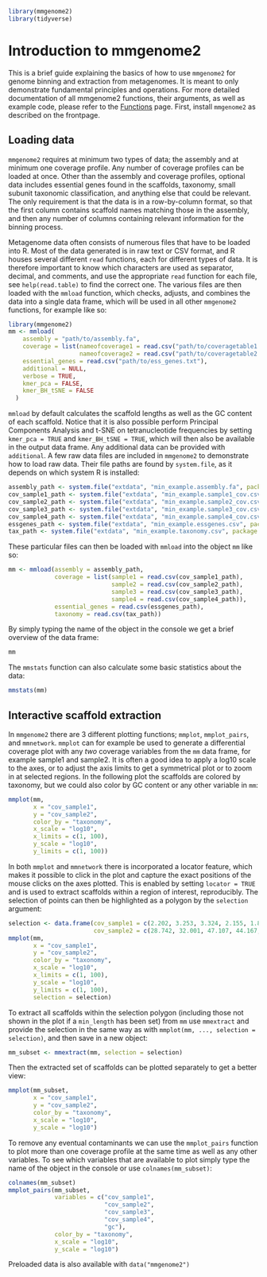 ```r
library(mmgenome2)
library(tidyverse)
```


# Introduction to mmgenome2
This is a brief guide explaining the basics of how to use `mmgenome2` for genome binning and extraction from metagenomes. It is meant to only demonstrate fundamental principles and operations. For more detailed documentation of all mmgenome2 functions, their arguments, as well as example code, please refer to the [Functions](https://madsalbertsen.github.io/mmgenome2/reference/index.html) page. First, install `mmgenome2` as described on the frontpage.

## Loading data
`mmgenome2` requires at minimum two types of data; the assembly and at minimum one coverage profile. Any number of coverage profiles can be loaded at once. Other than the assembly and coverage profiles, optional data includes essential genes found in the scaffolds, taxonomy, small subunit taxonomic classification, and anything else that could be relevant. The only requirement is that the data is in a row-by-column format, so that the first column contains scaffold names matching those in the assembly, and then any number of columns containing relevant information for the binning process. 

Metagenome data often consists of numerous files that have to be loaded into R. Most of the data generated is in raw text or CSV format, and R houses several different `read` functions, each for different types of data. It is therefore important to know which characters are used as separator, decimal, and comments, and use the appropriate `read` function for each file, see `help(read.table)` to find the correct one. The various files are then loaded with the `mmload` function, which checks, adjusts, and combines the data into a single data frame, which will be used in all other `mmgenome2` functions, for example like so:

```r
library(mmgenome2)
mm <- mmload(
    assembly = "path/to/assembly.fa",
    coverage = list(nameofcoverage1 = read.csv("path/to/coveragetable1.csv"),
                    nameofcoverage2 = read.csv("path/to/coveragetable2.csv")),
    essential_genes = read.csv("path/to/ess_genes.txt"),
    additional = NULL,
    verbose = TRUE,
    kmer_pca = FALSE,
    kmer_BH_tSNE = FALSE
  )
```

`mmload` by default calculates the scaffold lengths as well as the GC content of each scaffold. Notice that it is also possible perform Principal Components Analysis and t-SNE on tetranucleotide frequencies by setting `kmer_pca = TRUE` and `kmer_BH_tSNE = TRUE`, which will then also be available in the output data frame. Any additional data can be provided with `additional`. A few raw data files are included in `mmgenome2` to demonstrate how to load raw data. Their file paths are found by `system.file`, as it depends on which system R is installed:
```r
assembly_path <- system.file("extdata", "min_example.assembly.fa", package = "mmgenome2")
cov_sample1_path <- system.file("extdata", "min_example.sample1_cov.csv", package = "mmgenome2")
cov_sample2_path <- system.file("extdata", "min_example.sample2_cov.csv", package = "mmgenome2")
cov_sample3_path <- system.file("extdata", "min_example.sample3_cov.csv", package = "mmgenome2")
cov_sample4_path <- system.file("extdata", "min_example.sample4_cov.csv", package = "mmgenome2")
essgenes_path <- system.file("extdata", "min_example.essgenes.csv", package = "mmgenome2")
tax_path <- system.file("extdata", "min_example.taxonomy.csv", package = "mmgenome2")
```

These particular files can then be loaded with `mmload` into the object `mm` like so:
```r
mm <- mmload(assembly = assembly_path,
             coverage = list(sample1 = read.csv(cov_sample1_path),
                             sample2 = read.csv(cov_sample2_path),
                             sample3 = read.csv(cov_sample3_path),
                             sample4 = read.csv(cov_sample4_path)),
             essential_genes = read.csv(essgenes_path),
             taxonomy = read.csv(tax_path))
```

By simply typing the name of the object in the console we get a brief overview of the data frame: 
```r
mm
```

The `mmstats` function can also calculate some basic statistics about the data:
```r
mmstats(mm)
```

## Interactive scaffold extraction
In `mmgenome2` there are 3 different plotting functions; `mmplot`, `mmplot_pairs`, and `mmnetwork`. `mmplot` can for example be used to generate a differential coverage plot with any *two* coverage variables from the `mm` data frame, for example sample1 and sample2. It is often a good idea to apply a log10 scale to the axes, or to adjust the axis limits to get a symmetrical plot or to zoom in at selected regions. In the following plot the scaffolds are colored by taxonomy, but we could also color by GC content or any other variable in `mm`:
```r
mmplot(mm,
       x = "cov_sample1",
       y = "cov_sample2",
       color_by = "taxonomy",
       x_scale = "log10",
       x_limits = c(1, 100),
       y_scale = "log10",
       y_limits = c(1, 100))
```

In both `mmplot` and `mmnetwork` there is incorporated a locator feature, which makes it possible to click in the plot and capture the exact positions of the mouse clicks on the axes plotted. This is enabled by setting `locator = TRUE` and is used to extract scaffolds within a region of interest, reproducibly. The selection of points can then be highlighted as a polygon by the `selection` argument:

```r
selection <- data.frame(cov_sample1 = c(2.202, 3.253, 3.324, 2.155, 1.812), 
                        cov_sample2 = c(28.742, 32.001, 47.107, 44.167, 33.766))
mmplot(mm,
       x = "cov_sample1",
       y = "cov_sample2",
       color_by = "taxonomy",
       x_scale = "log10",
       x_limits = c(1, 100),
       y_scale = "log10",
       y_limits = c(1, 100),
       selection = selection)
```

To extract all scaffolds within the selection polygon (including those not shown in the plot if a `min_length` has been set) from `mm` use `mmextract` and provide the selection in the same way as with `mmplot(mm, ..., selection = selection)`, and then save in a new object:
```r
mm_subset <- mmextract(mm, selection = selection)
```

Then the extracted set of scaffolds can be plotted separately to get a better view:
```r
mmplot(mm_subset,
       x = "cov_sample1",
       y = "cov_sample2",
       color_by = "taxonomy",
       x_scale = "log10",
       y_scale = "log10")
```

To remove any eventual contaminants we can use the `mmplot_pairs` function to plot more than one coverage profile at the same time as well as any other variables. To see which variables that are available to plot simply type the name of the object in the console or use `colnames(mm_subset)`:
```r
colnames(mm_subset)
mmplot_pairs(mm_subset,
             variables = c("cov_sample1", 
                           "cov_sample2",
                           "cov_sample3", 
                           "cov_sample4",
                           "gc"),
             color_by = "taxonomy",
             x_scale = "log10",
             y_scale = "log10")
```









Preloaded data is also available with `data("mmgenome2")`